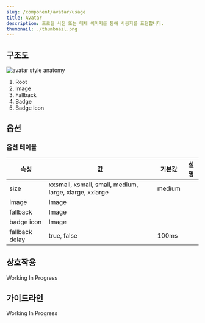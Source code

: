 ```yaml
---
slug: /component/avatar/usage
title: Avatar
description: 프로필 사진 또는 대체 이미지를 통해 사용자를 표현합니다.
thumbnail: ./thumbnail.png
---
```


## 구조도

![avatar style anatomy](./avatar-style-anatomy.png)

1. Root
2. Image
3. Fallback
4. Badge
5. Badge Icon

## 옵션

### 옵션 테이블

| 속성           | 값                                                     | 기본값 | 설명 |
| -------------- | ------------------------------------------------------ | ------ | ---- |
| size           | xxsmall, xsmall, small, medium, large, xlarge, xxlarge | medium |      |
| image          | Image                                                  |        |      |
| fallback       | Image                                                  |        |      |
| badge icon     | Image                                                  |        |      |
| fallback delay | true, false                                            | 100ms  |      |

## 상호작용

Working In Progress

## 가이드라인

Working In Progress
